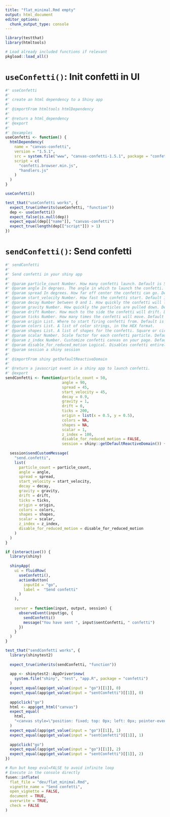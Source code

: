 ```yaml
---
title: "flat_minimal.Rmd empty"
output: html_document
editor_options: 
  chunk_output_type: console
---
```


```r
library(testthat)
library(htmltools)
```

```r
# Load already included functions if relevant
pkgload::load_all()
```

# `useConfetti()`: Init confetti in UI
    
```r
#' useConfetti
#' 
#' create an html dependency to a Shiny app
#' 
#' @importFrom htmltools htmlDependency
#' 
#' @return a html_dependency
#' @export
#' 
#' @examples
useConfetti <- function() {
  htmlDependency(
    name = "canvas-confetti",
    version = "1.5.1",
    src = system.file("www", "canvas-confetti-1.5.1", package = "confetti"),
    script = c(
      "confetti.browser.min.js",
      "handlers.js"
    )
  )
}
```
  
```r
useConfetti()
```
  
```r
test_that("useConfetti works", {
  expect_true(inherits(useConfetti, "function"))
  dep <- useConfetti()
  expect_false(is.null(dep))
  expect_equal(dep[["name"]], "canvas-confetti")
  expect_true(length(dep[["script"]]) > 1)
})
```

# `sendConfetti()`: Send confetti 
    
```r
#' sendConfetti
#' 
#' Send confetti in your shiny app
#' 
#' @param particle_count Number. How many confetti launch. Default is 50.
#' @param angle In degrees. The angle in which to launch the confetti. Default is 90.
#' @param spread In degrees. How far off center the confetti can go. Default is 45.
#' @param start_velocity Number. How fast the confetti start. Default is 45
#' @param decay Number between 0 and 1. How quickly the confetti will lose speed. Default is 0.9.
#' @param gravity Number. How quickly the particles are pulled down. Default is 1.
#' @param drift Number. How much to the side the confetti will drift. Default is 0.
#' @param ticks Number. How many times the confetti will move. Default is 200.
#' @param origin List. Where to start firing confetti from. Default is 0.5.
#' @param colors List. A list of color strings, in the HEX format.
#' @param shapes List. A list of shapes for the confetti. Square or circle.
#' @param scalar Number. Scale factor for each confetti particle. Default is 1.
#' @param z_index Number. Customize confetti canvas on your page. Default is 100.
#' @param disable_for_reduced_motion Logical. Disables confetti entirely for users that prefer reduced motion. Default is FALSE.
#' @param session a shiny session
#' 
#' @importFrom shiny getDefaultReactiveDomain
#'
#' @return a javascript event in a shiny app to launch confetti.
#' @export
sendConfetti <- function(particle_count = 50,
                         angle = 90,
                         spread = 45,
                         start_velocity = 45,
                         decay = 0.9,
                         gravity = 1,
                         drift = 0,
                         ticks = 200,
                         origin = list(x = 0.5, y = 0.5),
                         colors = NA,
                         shapes = NA,
                         scalar = 1,
                         z_index = 100,
                         disable_for_reduced_motion = FALSE,
                         session = shiny::getDefaultReactiveDomain()) {
  
  session$sendCustomMessage(
    "send.confetti",
    list(
      particle_count = particle_count,
      angle = angle,
      spread = spread,
      start_velocity = start_velocity,
      decay = decay,
      gravity = gravity,
      drift = drift,
      ticks = ticks,
      origin = origin,
      colors = colors,
      shapes = shapes,
      scalar = scalar,
      z_index = z_index,
      disable_for_reduced_motion = disable_for_reduced_motion
    )
  )
}
```

```r
if (interactive()) {
  library(shiny)
  
  shinyApp(
    ui = fluidRow(
      useConfetti(),
      actionButton(
        inputId = "go",
        label =  "Send confetti"
      )
    ),
    
    server = function(input, output, session) {
      observeEvent(input$go, {
        sendConfetti()
        message("You have sent ", input$sentConfetti, " confetti")
      })
    }
  )
}
```

```r
test_that("sendConfetti works", {
  library(shinytest2)
  
  expect_true(inherits(sendConfetti, "function"))
  
  app <- shinytest2::AppDriver$new(
    system.file("shiny", "test", "app.R", package = "confetti")
  )
  expect_equal(app$get_value(input = "go")[[1]], 0)
  expect_equal(app$get_value(input = "sentConfetti")[[1]], 0)
  
  app$click("go")
  html <- app$get_html("canvas")
  expect_equal(
    html, 
    "<canvas style=\"position: fixed; top: 0px; left: 0px; pointer-events: none; z-index: 100;\" width=\"992\" height=\"1323\"></canvas>"
  )
  expect_equal(app$get_value(input = "go")[[1]], 1)
  expect_equal(app$get_value(input = "sentConfetti")[[1]], 1)
  
  app$click("go")
  expect_equal(app$get_value(input = "go")[[1]], 2)
  expect_equal(app$get_value(input = "sentConfetti")[[1]], 2)
})
```

```r
# Run but keep eval=FALSE to avoid infinite loop
# Execute in the console directly
fusen::inflate(
  flat_file = "dev/flat_minimal.Rmd",
  vignette_name = "Send confetti",
  open_vignette = FALSE,
  document = TRUE,
  overwrite = TRUE,
  check = FALSE
)
```
